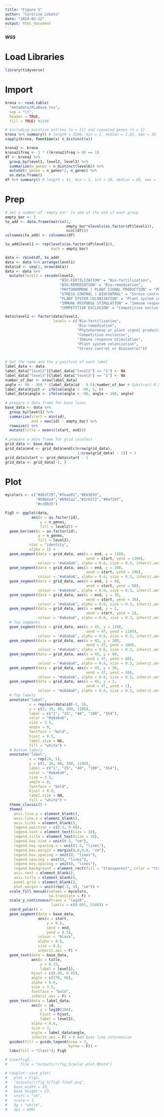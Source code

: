 ---
title: "Figure 5"
author: "Carolina Lobato"
date: "2024-03-22"
output: html_document
---

***WGS***

# Load Libraries

```{r, include = F}
library(tidyverse)
```

# Import

```{r}
krona <- read.table(
  "metadata/PLaBase.tsv",
  sep = "\t",
  header = TRUE,
  fill = TRUE) #3196

# Excluding putative entries (n = 21) and repeated genes (n = 3)
krona %>% summary() # length = 3196, min = 1, median = 1.83, max = 38
sapply(krona, function(x) n_distinct(x))

krona2 <- krona
krona2$freq <- 1 * ((krona2$freq > 0) == 1)
df <- krona2 %>%
  group_by(level1, level2, level3) %>%
  summarize(n_genes = n_distinct(level6)) %>%
  mutate(n_genes = n_genes*2, n_genes) %>%
  as.data.frame()
df %>% summary() # length = 41, min = 2, 1st = 30, median = 80, max = 1108
```

# Prep

```{r}
# Set a number of 'empty bar' to add at the end of each group
empty_bar <- 3
to_add <- data.frame(matrix(1, 
                            empty_bar*nlevels(as.factor(df$level1)), 
                            ncol(df)))
colnames(to_add) <- colnames(df)

to_add$level1 <- rep(levels(as.factor(df$level1)),
                     each = empty_bar)

data <- rbind(df, to_add)
data <- data %>% arrange(level1)
data$id <- seq(1, nrow(data))
data <- data %>% 
  mutate(level2 = recode(level2,
                         "BIO-FERTILIZATION" = "Bio-fertilization", 
                         "BIO-REMEDIATION" = "Bio-remediation",
                         "PHYTOHORMONE | PLANT SIGNAL PRODUCTION" = "Phytohormone or plant signal production",
                         "STRESS_CONTROL | BIOCONTROL" = "Stress control or Biocontrol",
                         "PLANT SYSTEM COLONIZATION" = "Plant system colonization",
                         "IMMUNE RESPONSE STIMULATION" = "Immune response stimulation",
                         "COMPETITIVE EXCLUSION" = "Competitive exclusion"))

data$level2 <- factor(data$level2, 
                      levels = c("Bio-fertilization",
                                 "Bio-remediation",
                                 "Phytohormone or plant signal production",
                                 "Competitive exclusion",
                                 "Immune response stimulation",
                                 "Plant system colonization",
                                 "Stress control or Biocontrol"))

 
# Get the name and the y position of each label
label_data <- data
label_data["level2"][label_data["level2"] == "1"] <- NA
label_data["level3"][label_data["level3"] == "1"] <- NA
number_of_bar <- nrow(label_data)
angle <- 90 - 360 * (label_data$id - 0.5)/number_of_bar # Substract 0.5 bc the letter must have the angle of the center of the bars. Not extreme right(1) or extreme left (0)
label_data$hjust <- ifelse(angle < -90, 1, 0)
label_data$angle <- ifelse(angle < -90, angle + 180, angle)
 
# prepare a data frame for base lines
base_data <- data %>% 
  group_by(level1) %>% 
  summarize(start = min(id), 
            end = max(id) - empty_bar) %>%
  rowwise() %>% 
  mutate(title = mean(c(start, end)))
 
# prepare a data frame for grid (scales)
grid_data <- base_data
grid_data$end <- grid_data$end[c(nrow(grid_data),
                                 1:nrow(grid_data) - 1)] + 1
grid_data$start <- grid_data$start - 1
grid_data <- grid_data[-1, ]
```

# Plot

```{r}
mycolors <- c("#db3f29","#feae01","#E65E93",
              "#5964a4","#69d1a2","#2cb5f2","#0a719f",
              "#cc0025") 

Fig5 <- ggplot(data, 
            aes(x = as.factor(id),
                y = n_genes, 
                fill = level2)) +
  geom_bar(aes(x = as.factor(id),
               y = n_genes,
               fill = level2),
           stat = "identity",
           alpha = 1) +
  geom_segment(data = grid_data, aes(x = end, y = 1108,
                                     xend = start, yend = 1108), 
               colour = "#a6a6a6", alpha = 0.6, size = 0.3, inherit.aes = F) +
  geom_segment(data = grid_data, aes(x = end, y = 200,
                                     xend = start, yend = 200), 
               colour = "#a6a6a6", alpha = 0.6, size = 0.3, inherit.aes = F) +
  geom_segment(data = grid_data, aes(x = end, y = 80,
                                     xend = start, yend = 80), 
               colour = "#a6a6a6", alpha = 0.6, size = 0.3, inherit.aes = F) +
  geom_segment(data = grid_data, aes(x = end, y = 30,
                                     xend = start, yend = 30), 
               colour = "#a6a6a6", alpha = 0.6, size = 0.3, inherit.aes = F) +
  geom_segment(data = grid_data, aes(x = end, y = 2,
                                     xend = start, yend = 2), 
               colour = "#a6a6a6", alpha = 0.6, size = 0.3, inherit.aes = F) +
  # Top segments
  geom_segment(data = grid_data, aes(x = 45, y = 1108,
                                     xend = 47, yend = 1108), 
               colour = "#a6a6a6", alpha = 0.6, size = 0.3, inherit.aes = F) +
  geom_segment(data = grid_data, aes(x = 45, y = 200,
                                     xend = 47, yend = 200), 
               colour = "#a6a6a6", alpha = 0.6, size = 0.3, inherit.aes = F) +
  geom_segment(data = grid_data, aes(x = 45, y = 80,
                                     xend = 47, yend = 80), 
               colour = "#a6a6a6", alpha = 0.6, size = 0.3, inherit.aes = F) +
  geom_segment(data = grid_data, aes(x = 45, y = 30,
                                     xend = 47, yend = 30), 
               colour = "#a6a6a6", alpha = 0.6, size = 0.3, inherit.aes = F) +
  geom_segment(data = grid_data, aes(x = 45, y = 2,
                                     xend = 47, yend = 2), 
               colour = "#a6a6a6", alpha = 0.6, size = 0.3, inherit.aes = F) +
  # Top labels
  annotate("label", 
           x = rep(max(data$id)-1, 5), 
           y = c(2, 30, 80, 200, 1108), 
           label = c("1", "15", "40", "100", "554"),
           color = "#a6a6a6",
           size = 3.5,
           angle = 0,
           fontface = "bold",
           hjust = 0.5,
           label.size = NA,
           fill = "white") +
  # Bottom labels
  annotate("label",
           x = rep(24, 5),
           y = c(2, 30, 80, 200, 1108),
           label = c("1", "15", "40", "100", "554"),
           color = "#a6a6a6",
           size = 3.5,
           angle = 0,
           fontface = "bold",
           hjust = 0.5,
           label.size = NA,
           fill = "white") +
  theme_classic() +
  theme(
    axis.line.y = element_blank(), 
    axis.line.x = element_blank(),
    axis.ticks = element_blank(),
    legend.position = c(0.5, 0.08),
    legend.text = element_text(size = 10),
    legend.title = element_text(size = 10),
    legend.key.size = unit(0.5, "cm"),
    legend.key.spacing.x = unit(1.3, "lines"),
    legend.box.margin = margin(0,0,0,0, "cm"),
    legend.box.spacing = unit(0, "lines"),
    legend.spacing = unit(0, "lines"),
    legend.key.spacing = unit(0, "lines"),
    legend.background = element_rect(fill = "transparent", color = "transparent"),
    axis.text = element_blank(),
    axis.title = element_blank(),
    panel.grid = element_blank(),
    plot.margin = unit(rep(-1, 4), "cm")) +
  scale_fill_manual(values = mycolors, 
                    na.translate = F) +
  scale_y_continuous(trans = "log10",
                     limits = c(0.001, 5540)) +
  coord_polar() + 
  geom_segment(data = base_data, 
               aes(x = start, 
                   y = 0.5, 
                   xend = end, 
                   yend = 0.5), 
               colour = "black", 
               alpha = 0.6,
               size = 0.6,
               inherit.aes = F) +
  geom_text(data = base_data,
            aes(x = title,
                y = 0.15,
                label = level1),
            hjust = c(0.45, 0.45),
            angle = c(270, 90),
            alpha = 0.6,
            size = 3.5,
            fontface = "bold",
            inherit.aes = F) +
  geom_text(data = label_data, 
            aes(x = id,
                y = log10(100),
                hjust = hjust,
                label = level3),
            alpha = 0.6,
            size = 3,
            angle = label_data$angle,
            inherit.aes = F) + # Add base line information
  guides(fill = guide_legend(nrow = 3, 
                             byrow = F)) +
  labs(fill = "Class"); Fig5

# save(Fig5,
#      file = "outputs/r/fig_5/polar-plot.RData")

# cowplot::save_plot(
#   plot = Fig5,
#   "outputs/r/fig_5/fig5-final.png",
#   base_width = 23,
#   base_height = 23,
#   units = "cm",
#   scale = 1,
#   bg = "white",
#   dpi = 600)
```
